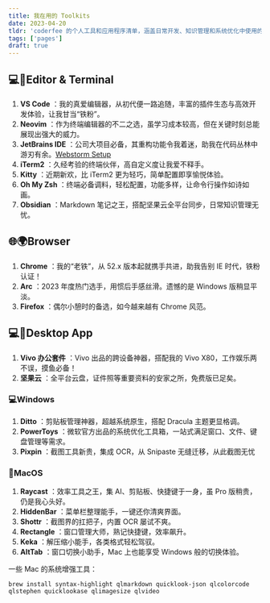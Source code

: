 ```yaml
---
title: 我在用的 Toolkits
date: 2023-04-20
tldr: 'coderfee 的个人工具和应用程序清单，涵盖日常开发、知识管理和系统优化中使用的首选软件'
tags: ['pages']
draft: true
---
```


## 💻📝Editor & Terminal

1. **VS Code** [](https://code.visualstudio.com/)：我的真爱编辑器，从初代便一路追随，丰富的插件生态与高效开发体验，让我甘当“铁粉”。
2. **Neovim** [](https://neovim.io/)：作为终端编辑器的不二之选，虽学习成本较高，但在关键时刻总能展现出强大的威力。
3. **JetBrains IDE** [](https://www.jetbrains.com/)：公司大项目必备，其重构功能令我着迷，助我在代码丛林中游刃有余。[Webstorm Setup](/blog/webstorm)
4. **iTerm2** [](https://iterm2.com/)：久经考验的终端伙伴，高自定义度让我爱不释手。
5. **Kitty** [](https://sw.kovidgoyal.net/kitty/)：近期新欢，比 iTerm2 更为轻巧，简单配置即享愉悦体验。
6. **Oh My Zsh** [](https://ohmyz.sh/)：终端必备调料，轻松配置，功能多样，让命令行操作如诗如画。
7. **Obsidian** [](https://obsidian.md/)：Markdown 笔记之王，搭配坚果云全平台同步，日常知识管理无忧。

## 🌐🌍Browser

1. **Chrome** [](https://www.google.com/chrome/)：我的“老铁”，从 52.x 版本起就携手共进，助我告别 IE 时代，铁粉认证！
2. **Arc** [](https://arc.net/)：2023 年度热门选手，用惯后手感丝滑。遗憾的是 Windows 版稍显平淡。
3. **Firefox** [](https://www.mozilla.org/en-US/firefox/)：偶尔小憩时的备选，如今越来越有 Chrome 风范。

## 💻📱Desktop App

1. **Vivo 办公套件** [](https://pc.vivo.com)：Vivo 出品的跨设备神器，搭配我的 Vivo X80，工作娱乐两不误，摸鱼必备！
2. **坚果云** [](https://www.jianguoyun.com/)：全平台云盘，证件照等重要资料的安家之所，免费版已足矣。

### 💻Windows

1. **Ditto** [](https://ditto-cp.sourceforge.io/)：剪贴板管理神器，超越系统原生，搭配 Dracula 主题更显格调。
2. **PowerToys** [](https://github.com/microsoft/PowerToys)：微软官方出品的系统优化工具箱，一站式满足窗口、文件、键盘管理等需求。
3. **Pixpin** [](https://pixpinapp.com/)：截图工具新贵，集成 OCR，从 Snipaste 无缝迁移，从此截图无忧

### 🍎MacOS

1. **Raycast** [](https://www.raycast.com/)：效率工具之王，集 AI、剪贴板、快捷键于一身，虽 Pro 版稍贵，仍是我心头好。
2. **HiddenBar** [](https://github.com/)：菜单栏整理能手，一键还你清爽界面。
3. **Shottr** [](https://shottr.ren/)：截图界的扛把子，内置 OCR 屡试不爽。
4. **Rectangle** [](https://rectangleapp.com/)：窗口管理大师，熟记快捷键，效率飙升。
5. **Keka** [](https://www.keka.io/)：解压缩小能手，各类格式轻松驾驭。
6. **AltTab** [](https://alt-tab-macos.netlify.app/)：窗口切换小助手，Mac 上也能享受 Windows 般的切换体验。

一些 Mac 的系统增强工具：

```shell
brew install syntax-highlight qlmarkdown quicklook-json qlcolorcode qlstephen quicklookase qlimagesize qlvideo
```
